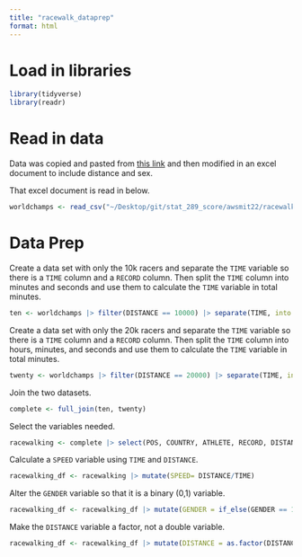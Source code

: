 ```yaml
---
title: "racewalk_dataprep"
format: html
---
```

# Load in libraries

```r
library(tidyverse)
library(readr)
```

# Read in data

Data was copied and pasted from [this link](https://www.watchathletics.com/page/5352/results-world-athletics-race-walking-team-championships-2024#google_vignette){target="_blank"} and then modified in an excel document to include  distance and sex.

That excel document is read in below.

```r
worldchamps <- read_csv("~/Desktop/git/stat_289_score/awsmit22/racewalking/module/worldchamps.csv")
```

# Data Prep

Create a data set with only the 10k racers and separate the `TIME` variable so there is a `TIME` column and a `RECORD` column. Then split the `TIME` column into minutes and seconds and use them to calculate the `TIME` variable in total minutes. 

```r
ten <- worldchamps |> filter(DISTANCE == 10000) |> separate(TIME, into = c("TIME", "RECORD"), sep = " ") |> separate(TIME, into = c("MIN", "SEC"), sep = ":") |> mutate(MIN = as.double(MIN), SEC = as.double(SEC)) |> mutate(SEC = SEC/60) |> mutate(TIME = SEC + MIN) |> mutate(RECORD = replace_na(RECORD, replace = "NONE")) 
```

Create a data set with only the 20k racers and separate the `TIME` variable so there is a `TIME` column and a `RECORD` column. Then split the `TIME` column into hours, minutes, and seconds and use them to calculate the `TIME` variable in total minutes. 

```r
twenty <- worldchamps |> filter(DISTANCE == 20000) |> separate(TIME, into = c("TIME", "RECORD"), sep = " ") |> separate(TIME, into = c("HRS", "MIN", "SEC"), sep = ":") |> mutate(HRS = as.double(HRS), MIN = as.double(MIN), SEC = as.double(SEC)) |> mutate(HRS = HRS*60, SEC = SEC/60) |> mutate(TIME = HRS + SEC + MIN) |> mutate(RECORD = replace_na(RECORD, replace = "NONE")) 
```

Join the two datasets.

```r
complete <- full_join(ten, twenty)
```

Select the variables needed. 

```r
racewalking <- complete |> select(POS, COUNTRY, ATHLETE, RECORD, DISTANCE, GENDER, TIME)
```

Calculate a `SPEED` variable using `TIME` and `DISTANCE`. 

```r
racewalking_df <- racewalking |> mutate(SPEED= DISTANCE/TIME) 
```

Alter the `GENDER` variable so that it is a binary (0,1) variable. 

```r
racewalking_df <- racewalking_df |> mutate(GENDER = if_else(GENDER == 1, true = "Woman", false = "Man"))
```

Make the `DISTANCE` variable a factor, not a double variable.

```r
racewalking_df <- racewalking_df |> mutate(DISTANCE = as.factor(DISTANCE))
```

